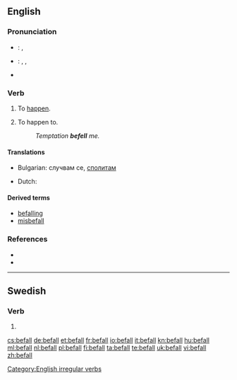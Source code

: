 {{also|Befall}}
==English==

===Pronunciation===
* {{a|UK}}: {{IPA|/bɪˈfɔːl/}}, {{SAMPA|/bI"fO:l/}}
* {{a|US}}: {{enPR|bĭ-fälʹ}}, {{IPA|/bɪˈfɑl/}}, {{SAMPA|/bI"fAl/}}
* {{audio|En-us-befall.ogg|Audio (US)}}
*: {{rhymes|ɔːl}}

===Verb===
{{en-verb|befalls|befalling|befell|befallen}}

# {{intransitive}} To [[happen]].
# {{transitive}} To happen to.
#: ''Temptation '''befell''' me.''

====Translations====
{{trans-top|happen to}}
* Bulgarian: случвам се, [[сполитам]]
{{trans-mid}}
* Dutch: {{t+|nl|overkomen}}
{{trans-bottom}}

====Derived terms====
* [[befalling]]<!--adjective, noun-->
* [[misbefall]]

===References===
* {{R:Century 1911}}
* {{R:Webster 1913}}

[[Category:English irregular verbs]]

----

==Swedish==

===Verb===
{{infl|sv|verb form}}

#{{sv-verb-form-imp|befalla}}

[[cs:befall]]
[[de:befall]]
[[et:befall]]
[[fr:befall]]
[[io:befall]]
[[it:befall]]
[[kn:befall]]
[[hu:befall]]
[[ml:befall]]
[[nl:befall]]
[[pl:befall]]
[[fi:befall]]
[[ta:befall]]
[[te:befall]]
[[uk:befall]]
[[vi:befall]]
[[zh:befall]]